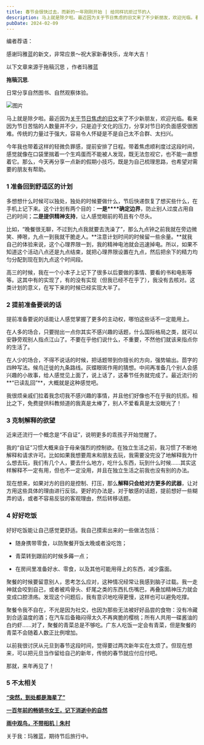 ```yaml
---
title: 春节会很快过去，而新的一年刚刚开始 | 给同样抗拒过节的人
description: 马上就是除夕啦。最近因为关于节日焦虑的旧文来了不少新朋友，欢迎光临。看来因为节日苦恼的人数量并不少，只是迫于
pubDate: 2024-02-09
---
```



编者荐语：

感谢玛雅蓝的新文，非常应景～祝大家新春快乐，龙年大吉！

以下文章来源于拖稿沉思 ，作者玛雅蓝

**拖稿沉思**.

日常分享自然图书、自然观察体验。


![图片](/assets/img/posts/2024-02-09-for-those-who-dread-holidays.webp)  

马上就是除夕啦。最近因为[关于节日焦虑的旧文](http://mp.weixin.qq.com/s?__biz=MzI4ODk1NDc4Mw==&mid=2247484469&idx=1&sn=e4026f53e4fed4b280fe97762b80632b&chksm=ec37c4c5db404dd3636fcaa91113a9289c231f37d8f30be42a5d6f87082513b62fbeae2e3e0e&scene=21#wechat_redirect)来了不少新朋友，欢迎光临。看来因为节日苦恼的人数量并不少，只是迫于文化的压力，分享对节日的负面感受很困难。传统的力量过于强大，容易令人怀疑是不是自己太不合群、太扫兴。

今年我也带着这样的轻微负罪感，提前安排了日程。带着焦虑顺利度过这段时间，感觉就像在口袋里揣着一个生鸡蛋而不能被人发现，既无法忽视它，也不能一直想着它。那么，今天再分享一点新的假期小技巧，既是为自己梳理思路，也希望对需要的朋友有帮助。

### 1 准备回到舒适区的计划

多想想什么时候可以独处，独处的时候要做什么，节后快递恢复了想买些什么，在手机上记下来。这个计划有两个目的：**一是****确定边界**，防止别人过度占用自己的时间；**二是提供精神支持**，让人感觉眼前的苟且有个尽头。

比如，“晚餐很无聊，不过到九点我就要去洗澡了”，那么九点钟之前我就在旁边微笑、捧哏，九点一到我就干脆走人。**注意计划时间的时候留一些余量。**就我自己的体验来说，这个心理界限一到，我的精神电池就会迅速掉电。所以，如果不知道这个活动八点还是九点结束，就把心理界限设置在九点，然后把余下的精力均匀分配到现在到九点这个时间段。

高三的时候，我在一个小本子上记下了很多以后要做的事情、要看的书和电影等等。这其中有的实现了，有的没有实现（但我已经不在乎了），我没有去核对。这类计划的意义，在写下来的时候已经实现大半了。

### 2 提前准备要说的话

提前准备要说的话能让人感觉掌握了更多的主动权，哪怕这些话不一定能用上。

在人多的场合，只要抛出一点你其实不感兴趣的话题，什么国际格局之类，就可以安静旁观别人指点江山了。不要在乎他们说什么，不重要，不然他们就该来指点你的生活了。

在人少的场合，不得不说话的时候，把话题带到你擅长的方向，强势输出。茴字的四种写法。候鸟迁徙的九条路线。灰蝶眼斑作用的猜想。中间再准备几个别人会感兴趣的小故事，给人感觉见上面了，说上话了，这春节任务就完成了。最近流行的**“已读乱回”**，大概就是这种感觉吧。

我很烦亲戚们拉着我念叨我不感兴趣的事情，并且他们好像也不在乎我的抗拒。相比之下，免费提供科教频道的我真是太棒了，别人不爱看真是太没眼光了！

### 3 克制解释的欲望

近来还流行一个概念是“不自证”，说明更多的乖孩子开始觉醒了。

我的“自证”习惯大概来自于母亲强烈的控制欲。在独立生活之前，我习惯了不断地解释和请求许可。比如如果我想要周末和朋友去玩，我需要没完没了地解释我为什么想去玩，我们有几个人，要去什么地方，吃什么东西，玩到什么时候……其实这样解释不一定有用，但也不一定没用，并且在独立生活之前我也没有别的办法。

现在想来，如果对方的目的是控制、打压，那么**解释只会给对方更多的武器**，让对方用这些具体的理由进行反驳。更好的办法是，对于敏感的话题，提前想好一些糊弄的话，或者不容易反驳的客观理由，然后转移话题。

### 4 好好吃饭

好好吃饭能让自己感觉更舒适。我自己摸索出来的一些做法包括：


- 随身携带零食，以防聚餐开饭太晚或者没吃饱；
  
- 青菜转到跟前的时候多薅一点；
  
- 在房间里准备好水、零食，以及其他可能用得上的东西，减少露面。


聚餐的时候要留意别人，思考怎么应对，这种情况经常让我感到脑子过载。我一走神就会咬到自己，或者被鸡骨头、虾尾之类的东西扎伤嘴巴，再叠加精神压力就会变成口腔溃疡。发现这个问题后，我有意识地吃得更慢，这样也可以避免吃撑。

聚餐令我不自在，不光是因为社交，也因为那些无法被好好品尝的食物：没有冷藏到合适温度的酒；在汽车后备箱闷得太久不再爽脆的樱桃；所有人共用一碟酱油的白灼虾……对了，聚餐的青菜总是不够吃。广东人吃饭一定会有青菜，但是聚餐的青菜不会随着人数正比例增加。

以前我很讨厌从元旦到春节这段时间，觉得要过两次新年实在太烦了。但现在想来，可以把元旦当作留给自己的新年，传统的春节就应付应付吧。

那就，来年再见了！  

  

### 5 不太相关

[**“突然，到处都是海星了”**](http://mp.weixin.qq.com/s?__biz=MzI4ODk1NDc4Mw==&mid=2247484710&idx=1&sn=af9256e43d94f242352268b85dc1d8d5&chksm=ec37c5d6db404cc0ff165ed77715abeeeadb2e18d87dd544c8d8f3ac2a0129f9f7cc15a9a793&scene=21#wechat_redirect)

[**一百年前的畅销书女王，记下消逝中的自然**](http://mp.weixin.qq.com/s?__biz=MzI4ODk1NDc4Mw==&mid=2247484703&idx=1&sn=284d76de3801a71e2a6de05178f327f8&chksm=ec37c5efdb404cf9ba8eb67211dc89e0759b122df03a741a1d49b572b1c1decb1c3132958f0d&scene=21#wechat_redirect)  

[**雨中观鸟，不带相机｜朱村**](http://mp.weixin.qq.com/s?__biz=MzI4ODk1NDc4Mw==&mid=2247484643&idx=1&sn=7b8f89886fdd6a721ad8b4253d8f0cf2&chksm=ec37c413db404d05474c5697ea1e1543d920812c7a6a42340ca88d634fbdcfb8db4db8a9869a&scene=21#wechat_redirect)  

  

关于我：玛雅蓝，期待节后旅行中。